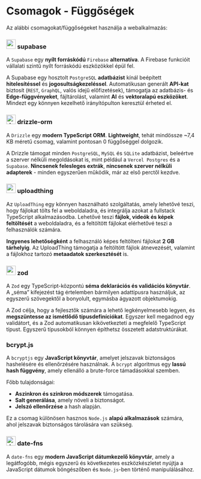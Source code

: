 # Csomagok - Függőségek

Az alábbi csomagokat/függőségeket használja a webalkalmazás:

### <img src="https://avatars.githubusercontent.com/u/54469796" alt="supabase" width="25" height="25" className="mr-1 rounded-sm inline align-middle" /> <span className="align-middle">supabase</span>

A `Supabase` egy **nyílt forráskódú** `Firebase` **alternatíva**. A Firebase funkcióit vállalati szintű nyílt forráskódú eszközökkel épül fel.

A Supabase egy hosztolt `PostgreSQL` **adatbázist** kínál beépített **hitelesítéssel** és **jogosultságkezeléssel**. Automatikusan generált **API-kat** biztosít (`REST`, `GraphQL`, valós idejű előfizetések), támogatja az adatbázis- és **Edge-függvényeket**, fájltárolást, valamint **AI** és **vektoralapú eszközöket**. Mindezt egy könnyen kezelhető irányítópulton keresztül érheted el.

### <img src="https://avatars.githubusercontent.com/u/108468352" alt="drizzle-orm" width="25" height="25" className="mr-1 rounded-sm inline align-middle" /> <span className="align-middle">drizzle-orm</span>

A `Drizzle` egy **modern TypeScript ORM**. **Lightweight**, tehát mindössze ~7,4 KB méretű csomag, valamint pontosan 0 függőséggel dolgozik.

A Drizzle támogat minden `PostgreSQL`, `MySQL` és `SQLite` adatbázist, beleértve a szerver nélküli megoldásokat is, mint például a `Vercel Postgres` és a `Supabase`. **Nincsenek felesleges extrák**, **nincsenek szerver nélküli adapterek** - minden egyszerűen működik, már az első perctől kezdve.

### <img src="https://uploadthing.com/UploadThing-Logo.svg" alt="uploadthing" width="25" height="25" className="mr-1 rounded-sm inline align-middle" /> <span className="align-middle">uploadthing</span>

Az `UploadThing` egy könnyen használható szolgáltatás, amely lehetővé teszi, hogy fájlokat tölts fel a weboldaladra, és integrálja azokat a fullstack TypeScript alkalmazásodba. Lehetővé teszi **fájlok, videók és képek feltöltését** a weboldaladra, és a feltöltött fájlokat elérhetővé teszi a felhasználók számára.

**Ingyenes lehetőségként** a felhasználó képes feltölteni fájlokat **2 GB tárhelyig**. Az UploadThing támogatja a feltöltött fájlok átnevezését, valamint a fájlokhoz tartozó **metaadatok szerkesztését** is.

### <img src="https://raw.githubusercontent.com/colinhacks/zod/main/logo.svg" alt="zod" width="25" height="25" className="mr-1 rounded-sm inline align-middle" /> <span className="align-middle">zod</span>

A `Zod` egy TypeScript-központú **séma deklarációs és validációs könyvtár**. A „séma” kifejezést tág értelemben bármilyen adattípusra használjuk, az egyszerű szövegektől a bonyolult, egymásba ágyazott objektumokig.

A Zod célja, hogy a fejlesztők számára a lehető legkényelmesebb legyen, és **megszüntesse az ismétlődő típusdefiníciókat**. Egyszer kell megadnod egy validátort, és a Zod automatikusan kikövetkezteti a megfelelő TypeScript típust. Egyszerű típusokból könnyen építhetsz összetett adatstruktúrákat.

### bcrypt.js

A `bcryptjs` egy **JavaScript könyvtár**, amelyet jelszavak biztonságos hashelésére és ellenőrzésére használnak. A `bcrypt` algoritmus egy **lassú hash függvény**, amely ellenálló a brute-force támadásokkal szemben.

Főbb tulajdonságai:

- **Aszinkron és szinkron módszerek** támogatása.
- **Salt generálása**, amely növeli a biztonságot.
- **Jelszó ellenőrzése** a hash alapján.

Ez a csomag különösen hasznos `Node.js` **alapú alkalmazások** számára, ahol jelszavak biztonságos tárolására van szükség.

### <img src="https://avatars.githubusercontent.com/u/14921202" alt="date-fns" width="25" height="25" className="mr-1 rounded-sm inline align-middle" /> <span className="align-middle">date-fns</span>

A `date-fns` egy **modern JavaScript dátumkezelő könyvtár**, amely a legátfogóbb, mégis egyszerű és következetes eszközkészletet nyújtja a JavaScript dátumok böngészőben és `Node.js`-ben történő manipulálásához.
